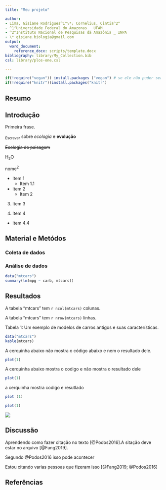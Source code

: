 ```yaml
--- 
title: "Meu projeto"

author:
- Lima, Gisiane Rodrigues^1^\*; Cornelius, Cintia^2^
- ^1^Universidade Federal do Amazonas _ UFAM
- ^2^Instituto Nacional de Pesquisas da Amazônia _ INPA 
- \* gisiane.biologia@gmail.com
output:  
  word_document:
    reference_docx: scripts/template.docx
bibliography: library/My_Collection.bib
csl: library/plos-one.csl

--- 
```

```r
if(!require("vegan")) install.packages ("vegan") # se ele não puder ser carregado ele vai instalar os pacotes
if(!require("knitr"))install.packages("knitr")

```



## Resumo 

## Introdução
Primeira frase. 


~Escrever~ sobre *ecologia* e **evolução** 

~~Ecologia de paisagem~~

H~2~O

nome^2^

- Item 1 
  - Item 1.1

+ Item 2
  + Item 2
  
3. Item 3

4. Item 4
  + Item 4.4

## Material e Metódos

### Coleta de dados

### Análise de dados

```r
data("mtcars")
summary(lm(mpg ~ carb, mtcars))
```


## Resultados

A tabela "mtcars" tem `r ncol(mtcars)` colunas.

A tabela "mtcars" tem `r nrow(mtcars)` linhas.

Tabela 1: Um exemplo de modelos de carros antigos e suas características.
```r
data("mtcars")
kable(mtcars)

```


A cerquinha abaixo não mostra o código abaixo e nem o resultado dele. 
```r
plot(1)

```

A cerquinha abaixo mostra o codigo e não mostra o resultado dele
```r
plot(1)
```
a cerquinha mostra codigo e resutlado 

```r

plot (1)

```

```r
plot(1)

```

![](figuras/figura1.Rplot.png)


## Discussão 

Aprendendo como fazer citação no texto [@Podos2016].A sitação deve estar no arquivo [@Fang2019].

Segundo @Podos2016 isso pode acontecer

Estou citando varias pessoas que fizeram isso [@Fang2019; @Podos2016]

## Referências

